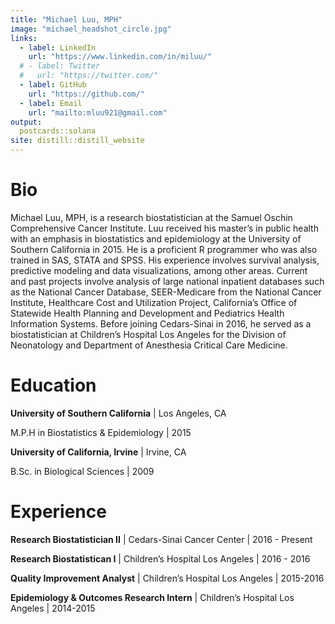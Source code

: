 ```yaml
---
title: "Michael Luu, MPH"
image: "michael_headshot_circle.jpg"
links:
  - label: LinkedIn
    url: "https://www.linkedin.com/in/miluu/"
  # - label: Twitter
  #   url: "https://twitter.com/"
  - label: GitHub
    url: "https://github.com/"
  - label: Email
    url: "mailto:mluu921@gmail.com"
output:
  postcards::solana
site: distill::distill_website
---
```

 
# Bio

Michael Luu, MPH, is a research biostatistician at the Samuel Oschin Comprehensive Cancer Institute. Luu received his master’s in public health with an emphasis in biostatistics and epidemiology at the University of Southern California in 2015. He is a proficient R programmer who was also trained in SAS, STATA and SPSS. His experience involves survival analysis, predictive modeling and data visualizations, among other areas. Current and past projects involve analysis of large national inpatient databases such as the National Cancer Database, SEER-Medicare from the National Cancer Institute, Healthcare Cost and Utilization Project, California’s Office of Statewide Health Planning and Development and Pediatrics Health Information Systems. Before joining Cedars-Sinai in 2016, he served as a biostatistician at Children’s Hospital Los Angeles for the Division of Neonatology and Department of Anesthesia Critical Care Medicine.

# Education

**University of Southern California** | Los Angeles, CA

M.P.H in Biostatistics & Epidemiology | 2015

**University of California, Irvine** | Irvine, CA

B.Sc. in Biological Sciences | 2009

# Experience

**Research Biostatistician II** | Cedars-Sinai Cancer Center | 2016 - Present

**Research Biostatistican I** | Children's Hospital Los Angeles | 2016 - 2016

**Quality Improvement Analyst** | Children's Hospital Los Angeles | 2015-2016

**Epidemiology & Outcomes Research Intern** | Children's Hospital Los Angeles | 2014-2015